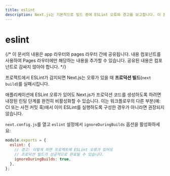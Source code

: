 ```yaml
---
title: eslint
description: Next.js는 기본적으로 빌드 중에 ESLint 오류와 경고를 보고합니다. 이 동작을 비활성화하는 방법을 여기에서 알아보세요.
---
```


# eslint

{/* 이 문서의 내용은 app 라우터와 pages 라우터 간에 공유됩니다. <PagesOnly>내용</PagesOnly> 컴포넌트를 사용하여 Pages 라우터에만 해당하는 내용을 추가할 수 있습니다. 공유된 내용은 컴포넌트로 감싸지 않아야 합니다. */}

프로젝트에서 ESLint가 감지되면 Next.js는 오류가 있을 때 **프로덕션 빌드**(`next build`)를 실패시킵니다.

애플리케이션에 ESLint 오류가 있어도 Next.js가 프로덕션 코드를 생성하도록 하려면 내장된 린팅 단계를 완전히 비활성화할 수 있습니다. 이는 워크플로우의 다른 부분(예: CI 또는 사전 커밋 훅)에서 이미 ESLint를 실행하도록 구성한 경우가 아니라면 권장되지 않습니다.

`next.config.js`를 열고 `eslint` 설정에서 `ignoreDuringBuilds` 옵션을 활성화하세요:

```js filename="next.config.js"
module.exports = {
  eslint: {
    // 경고: 이렇게 하면 프로젝트에 ESLint 오류가 있어도
    // 프로덕션 빌드가 성공적으로 완료될 수 있습니다.
    ignoreDuringBuilds: true,
  },
};
```

